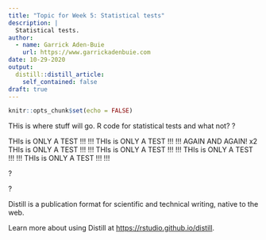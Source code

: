 ```yaml
---
title: "Topic for Week 5: Statistical tests"
description: |
  Statistical tests.
author:
  - name: Garrick Aden-Buie
    url: https://www.garrickadenbuie.com
date: 10-29-2020
output:
  distill::distill_article:
    self_contained: false
draft: true
---
```


```r
knitr::opts_chunk$set(echo = FALSE)
```

THis is where stuff will go.
R code for statistical tests and what not? ? 

THIs is ONLY A TEST !!! !!!
THIs is ONLY A TEST !!! !!!
AGAIN AND AGAIN! x2
THIs is ONLY A TEST !!! !!!
THIs is ONLY A TEST !!! !!!
THIs is ONLY A TEST !!! !!!
THIs is ONLY A TEST !!! !!!


? 

? 

Distill is a publication format for scientific and technical writing, native to the web.

Learn more about using Distill at <https://rstudio.github.io/distill>.

